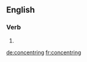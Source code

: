 
==English==

===Verb===
{{head|en}}

# {{present participle of|concentre|lang=en}}

[[de:concentring]]
[[fr:concentring]]